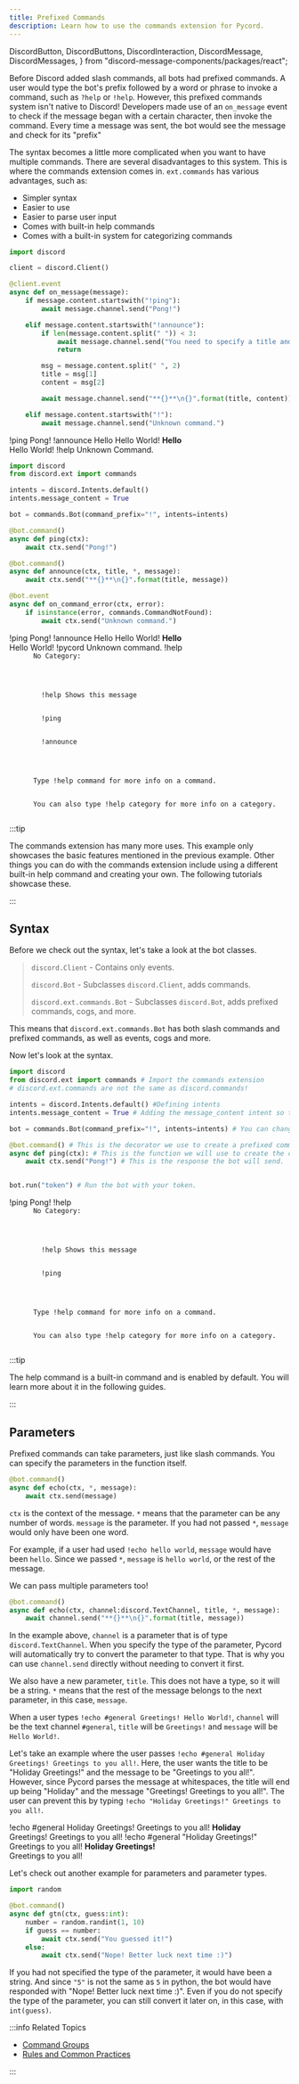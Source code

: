 ```yaml
---
title: Prefixed Commands
description: Learn how to use the commands extension for Pycord.
---
```


  DiscordButton,
  DiscordButtons,
  DiscordInteraction,
  DiscordMessage,
  DiscordMessages,
} from "discord-message-components/packages/react";



Before Discord added slash commands, all bots had prefixed commands. A user would type the bot's prefix
followed by a word or phrase to invoke a command, such as `?help` or `!help`.
However, this prefixed commands system isn't native to Discord! Developers made use of an `on_message`
event to check if the message began with a certain character, then invoke the command. Every time a
message was sent, the bot would see the message and check for its "prefix"

The syntax becomes a little more complicated when you want to have multiple commands. There are several
disadvantages to this system. This is where the commands extension comes in. `ext.commands` has
various advantages, such as:

- Simpler syntax
- Easier to use
- Easier to parse user input
- Comes with built-in help commands
- Comes with a built-in system for categorizing commands

<Tabs>
  <TabItem value="0" label="Using Events to Create Prefixed Commands" default>

```python title="Prefixed Commands with Events"
import discord

client = discord.Client()

@client.event
async def on_message(message):
    if message.content.startswith("!ping"):
        await message.channel.send("Pong!")

    elif message.content.startswith("!announce"):
        if len(message.content.split(" ")) < 3:
            await message.channel.send("You need to specify a title and a message. Correct usage: `!announce Hello Hello everyone!`")
            return

        msg = message.content.split(" ", 2)
        title = msg[1]
        content = msg[2]

        await message.channel.send("**{}**\n{}".format(title, content))

    elif message.content.startswith("!"):
        await message.channel.send("Unknown command.")
```

<DiscordComponent>
  <DiscordMessage profile="bob">
    !ping
  </DiscordMessage>
  <DiscordMessage profile="robocord">
    Pong!
  </DiscordMessage>
  <DiscordMessage profile="bob">
    !announce Hello Hello World!
  </DiscordMessage>
  <DiscordMessage profile="robocord"t>
    <strong>Hello</strong>
    <br />
    Hello World!
  </DiscordMessage>
  <DiscordMessage profile="bob">
    !help
  </DiscordMessage>
  <DiscordMessage profile="robocord">
    Unknown Command.
  </DiscordMessage>
</DiscordComponent>

  </TabItem>
  <TabItem value="1" label="Using the Commands Extension">

```python title="The Commands Extension"
import discord
from discord.ext import commands

intents = discord.Intents.default()
intents.message_content = True

bot = commands.Bot(command_prefix="!", intents=intents)

@bot.command()
async def ping(ctx):
    await ctx.send("Pong!")

@bot.command()
async def announce(ctx, title, *, message):
    await ctx.send("**{}**\n{}".format(title, message))

@bot.event
async def on_command_error(ctx, error):
    if isinstance(error, commands.CommandNotFound):
        await ctx.send("Unknown command.")
```

<DiscordComponent>
  <DiscordMessage profile="bob">
    !ping
  </DiscordMessage>
  <DiscordMessage profile="robocord">
    Pong!
  </DiscordMessage>
  <DiscordMessage profile="bob">
    !announce Hello Hello World!
  </DiscordMessage>
  <DiscordMessage profile="robocord">
    <strong>Hello</strong>
    <br />
    Hello World!
  </DiscordMessage>
  <DiscordMessage profile="bob">
    !pycord
  </DiscordMessage>
  <DiscordMessage profile="robocord">
    Unknown command.
  </DiscordMessage>
  <DiscordMessage profile="bob">
    !help
  </DiscordMessage>
  <DiscordMessage profile="robocord">
    <code>
      No Category:
      <br />
      <div style={{ paddingLeft: "2em" }}>
        !help Shows this message
        <br />
        !ping
        <br />
        !announce
      </div>
      <br />
      Type !help command for more info on a command.
      <br />
      You can also type !help category for more info on a category.
    </code>
  </DiscordMessage>
</DiscordComponent>

<br />

:::tip

The commands extension has many more uses. This example only showcases the basic features mentioned
in the previous example. Other things you can do with the commands extension include using a different
built-in help command and creating your own. The following tutorials showcase these.

:::

  </TabItem>
</Tabs>

## Syntax

Before we check out the syntax, let's take a look at the bot classes.

> `discord.Client` - Contains only events.
>
> `discord.Bot` - Subclasses `discord.Client`, adds commands.
>
> `discord.ext.commands.Bot` - Subclasses `discord.Bot`, adds prefixed commands, cogs, and more.

This means that `discord.ext.commands.Bot` has both slash commands and prefixed commands, as well as
events, cogs and more.

Now let's look at the syntax.

```python title="A Simple Prefixed Bot"
import discord
from discord.ext import commands # Import the commands extension
# discord.ext.commands are not the same as discord.commands!

intents = discord.Intents.default() #Defining intents
intents.message_content = True # Adding the message_content intent so that the bot can read user messages

bot = commands.Bot(command_prefix="!", intents=intents) # You can change the command prefix to whatever you want.

@bot.command() # This is the decorator we use to create a prefixed command.
async def ping(ctx): # This is the function we will use to create the command.
    await ctx.send("Pong!") # This is the response the bot will send.


bot.run("token") # Run the bot with your token.
```

<DiscordComponent>
  <DiscordMessage profile="bob">
    !ping
  </DiscordMessage>
  <DiscordMessage profile="robocord">
    Pong!
  </DiscordMessage>
  <DiscordMessage profile="bob">
    !help
  </DiscordMessage>
  <DiscordMessage profile="robocord">
    <code>
      No Category:
      <br />
      <div style={{ paddingLeft: "2em" }}>
        !help Shows this message
        <br />
        !ping
      </div>
      <br />
      Type !help command for more info on a command.
      <br />
      You can also type !help category for more info on a category.
    </code>
  </DiscordMessage>
</DiscordComponent>

<br />

:::tip

The help command is a built-in command and is enabled by default. You will learn more about it in the
following guides.

:::

## Parameters

Prefixed commands can take parameters, just like slash commands. You can specify the parameters in
the function itself.

```python title="Parameters Example 1"
@bot.command()
async def echo(ctx, *, message):
    await ctx.send(message)
```

`ctx` is the context of the message. `*` means that the parameter can be any number of words. `message`
is the parameter. If you had not passed `*`, `message` would only have been one word.

For example, if a user had used `!echo hello world`, `message` would have been `hello`. Since we 
passed `*`, `message` is `hello world`, or the rest of the message.

We can pass multiple parameters too!

```python title="Parameters Example 2"
@bot.command()
async def echo(ctx, channel:discord.TextChannel, title, *, message):
    await channel.send("**{}**\n{}".format(title, message))
```

In the example above, `channel` is a parameter that is of type `discord.TextChannel`. When you
specify the type of the parameter, Pycord will automatically try to convert the parameter to that type.
That is why you can use `channel.send` directly without needing to convert it first.

We also have a new parameter, `title`. This does not have a type, so it will be a string. `*` means
that the rest of the message belongs to the next parameter, in this case, `message`.

When a user types `!echo #general Greetings! Hello World!`, `channel` will be the text channel
`#general`, `title` will be `Greetings!` and `message` will be `Hello World!`.

Let's take an example where the user passes `!echo #general Holiday Greetings! Greetings to you all!`.
Here, the user wants the title to be "Holiday Greetings!" and the message to be "Greetings to you all!".
However, since Pycord parses the message at whitespaces, the title will end up being "Holiday" and the
message "Greetings! Greetings to you all!". The user can prevent this by typing `!echo "Holiday
Greetings!" Greetings to you all!`.

<!-- TODO: Change this to a non-holiday example, lots of people aren't religious. -->
<DiscordComponent>
  <DiscordMessage author="Santa Claus" avatar="blue">
    !echo #general Holiday Greetings! Greetings to you all!
  </DiscordMessage>
  <DiscordMessage author="Elf" avatar="red" bot>
    <strong>Holiday</strong>
    <br />
    Greetings! Greetings to you all!
  </DiscordMessage>
  <DiscordMessage author="Mrs. Claus" avatar="green">
    !echo #general "Holiday Greetings!" Greetings to you all!
  </DiscordMessage>
  <DiscordMessage author="Elf" avatar="red" bot>
    <strong>Holiday Greetings!</strong>
    <br />
    Greetings to you all!
  </DiscordMessage>
</DiscordComponent>

Let's check out another example for parameters and parameter types.

```python title="Parameters Example 3"
import random

@bot.command()
async def gtn(ctx, guess:int):
    number = random.randint(1, 10)
    if guess == number:
        await ctx.send("You guessed it!")
    else:
        await ctx.send("Nope! Better luck next time :)")
```

If you had not specified the type of the parameter, it would have been a string. And since `"5"` is not
the same as `5` in python, the bot would have responded with "Nope! Better luck next time :)".
Even if you do not specify the type of the parameter, you can still convert it later on, in this case,
with `int(guess)`.

:::info Related Topics

- [Command Groups](groups)
- [Rules and Common Practices](../../Getting-Started/rules-and-common-practices)

:::
